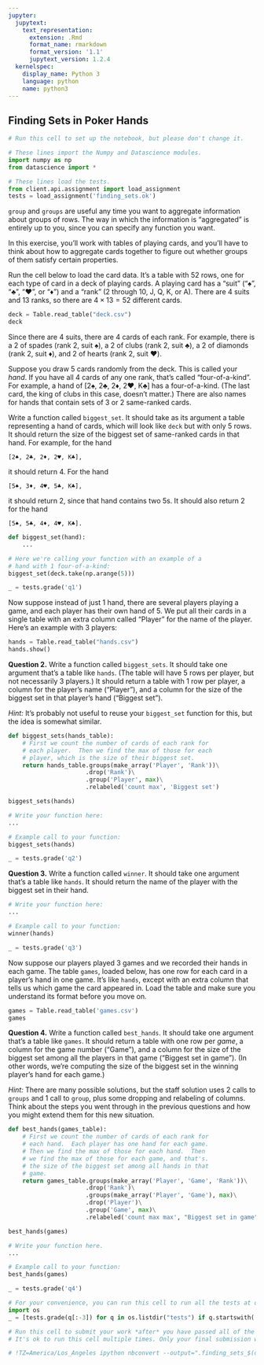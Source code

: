 ```yaml
---
jupyter:
  jupytext:
    text_representation:
      extension: .Rmd
      format_name: rmarkdown
      format_version: '1.1'
      jupytext_version: 1.2.4
  kernelspec:
    display_name: Python 3
    language: python
    name: python3
---
```


## Finding Sets in Poker Hands

```python
# Run this cell to set up the notebook, but please don't change it.

# These lines import the Numpy and Datascience modules.
import numpy as np
from datascience import *

# These lines load the tests.
from client.api.assignment import load_assignment 
tests = load_assignment('finding_sets.ok')
```

`group` and `groups` are useful any time you want to aggregate information about groups of rows.  The way in which the information is "aggregated" is entirely up to you, since you can specify any function you want.

In this exercise, you'll work with tables of playing cards, and you'll have to think about how to aggregate cards together to figure out whether groups of them satisfy certain properties.

Run the cell below to load the card data.  It's a table with 52 rows, one for each type of card in a deck of playing cards.  A playing card has a "suit" ("♠︎", "♣︎", "♥︎", or "♦︎") and a "rank" (2 through 10, J, Q, K, or A).  There are 4 suits and 13 ranks, so there are $4 \times 13 = 52$ different cards.

```python
deck = Table.read_table("deck.csv")
deck
```

Since there are 4 suits, there are 4 cards of each rank.  For example, there is a 2 of spades (rank 2, suit ♠︎), a 2 of clubs (rank 2, suit ♣︎), a 2 of diamonds (rank 2, suit ♦︎), and 2 of hearts (rank 2, suit ♥︎).

Suppose you draw 5 cards randomly from the deck.  This is called your *hand*.  If you have all 4 cards of any one rank, that's called "four-of-a-kind".  For example, a hand of [2♠︎, 2♣︎, 2♦︎, 2♥︎, K♣︎] has a four-of-a-kind.  (The last card, the king of clubs in this case, doesn't matter.)  There are also names for hands that contain sets of 3 or 2 same-ranked cards.

Write a function called `biggest_set`.  It should take as its argument a table representing a hand of cards, which will look like `deck` but with only 5 rows.  It should return the size of the biggest set of same-ranked cards in that hand.  For example, for the hand
    
    [2♠︎, 2♣︎, 2♦︎, 2♥︎, K♣︎],

it should return 4.  For the hand
    
    [5♠︎, 3♦︎, 4♥︎, 5♣︎, K♣︎],
    
it should return 2, since that hand contains two 5s.  It should also return 2 for the hand
    
    [5♠︎, 5♣︎, 4♦︎, 4♥︎, K♣︎].

```python
def biggest_set(hand):
    ...

# Here we're calling your function with an example of a
# hand with 1 four-of-a-kind:
biggest_set(deck.take(np.arange(5)))
```

```python
_ = tests.grade('q1')
```

Now suppose instead of just 1 hand, there are several players playing a game, and each player has their own hand of 5.  We put all their cards in a single table with an extra column called "Player" for the name of the player.  Here's an example with 3 players:

```python
hands = Table.read_table("hands.csv")
hands.show()
```

**Question 2.** Write a function called `biggest_sets`.  It should take one argument that's a table like `hands`.  (The table will have 5 rows per player, but not necessarily 3 players.)  It should return a table with 1 row per player, a column for the player's name ("Player"), and a column for the size of the biggest set in that player's hand ("Biggest set").

*Hint:* It's probably not useful to reuse your `biggest_set` function for this, but the idea is somewhat similar.

```python
def biggest_sets(hands_table):
    # First we count the number of cards of each rank for
    # each player.  Then we find the max of those for each
    # player, which is the size of their biggest set.
    return hands_table.groups(make_array('Player', 'Rank'))\
                      .drop('Rank')\
                      .group('Player', max)\
                      .relabeled('count max', 'Biggest set')

biggest_sets(hands)
```

```python
# Write your function here:
...

# Example call to your function:
biggest_sets(hands)
```

```python
_ = tests.grade('q2')
```

**Question 3.** Write a function called `winner`.  It should take one argument that's a table like `hands`.  It should return the name of the player with the biggest set in their hand.

```python
# Write your function here:
...

# Example call to your function:
winner(hands)
```

```python
_ = tests.grade('q3')
```

Now suppose our players played 3 games and we recorded their hands in each game.  The table `games`, loaded below, has one row for each card in a player's hand in one game.  It's like `hands`, except with an extra column that tells us which game the card appeared in.  Load the table and make sure you understand its format before you move on.

```python
games = Table.read_table('games.csv')
games
```

**Question 4.** Write a function called `best_hands`.  It should take one argument that's a table like `games`.  It should return a table with one row per *game*, a column for the game number ("Game"), and a column for the size of the biggest set among all the players in that game ("Biggest set in game").  (In other words, we're computing the size of the biggest set in the winning player's hand for each game.)

*Hint:* There are many possible solutions, but the staff solution uses 2 calls to `groups` and 1 call to `group`, plus some dropping and relabeling of columns.  Think about the steps you went through in the previous questions and how you might extend them for this new situation.

```python
def best_hands(games_table):
    # First we count the number of cards of each rank for
    # each hand.  Each player has one hand for each game.
    # Then we find the max of those for each hand.  Then
    # we find the max of those for each game, and that's.
    # the size of the biggest set among all hands in that
    # game.
    return games_table.groups(make_array('Player', 'Game', 'Rank'))\
                      .drop('Rank')\
                      .groups(make_array('Player', 'Game'), max)\
                      .drop('Player')\
                      .group('Game', max)\
                      .relabeled('count max max', "Biggest set in game")

best_hands(games)
```

```python
# Write your function here.
...

# Example call to your function:
best_hands(games)
```

```python
_ = tests.grade('q4')
```

```python
# For your convenience, you can run this cell to run all the tests at once!
import os
_ = [tests.grade(q[:-3]) for q in os.listdir("tests") if q.startswith('q')]
```

```python
# Run this cell to submit your work *after* you have passed all of the test cells.
# It's ok to run this cell multiple times. Only your final submission will be scored.

# !TZ=America/Los_Angeles ipython nbconvert --output=".finding_sets_$(date +%m%d_%H%M)_submission.html" finding_sets.ipynb
```
